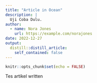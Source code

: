 ```yaml
---
title: "Article in Ocean"
description: |
  Uji Coba Dulu.
author:
  - name: Nora Jones
    url: https://example.com/norajones
date: 2022-12-27
output:
  distill::distill_article:
    self_contained: false
---
```



```r
knitr::opts_chunk$set(echo = FALSE)
```

Tes artikel written


